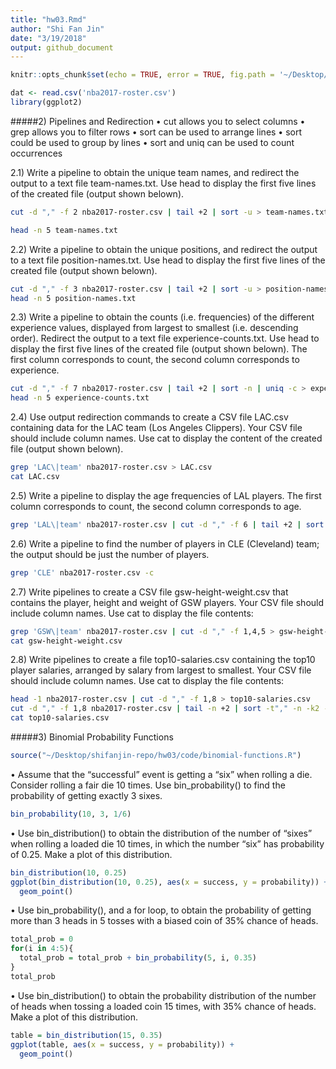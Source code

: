 ```yaml
---
title: "hw03.Rmd"
author: "Shi Fan Jin"
date: "3/19/2018"
output: github_document
---
```


```r
knitr::opts_chunk$set(echo = TRUE, error = TRUE, fig.path = '~/Desktop/shifanjin-repo/hw03/images/')
```

```r
dat <- read.csv('nba2017-roster.csv')
library(ggplot2)
```

#####2) Pipelines and Redirection
• cut allows you to select columns
• grep allows you to filter rows
• sort can be used to arrange lines
• sort could be used to group by lines
• sort and uniq can be used to count occurrences

2.1) Write a pipeline to obtain the unique team names, and redirect the output to a text file team-names.txt. Use head to display the first five lines of the created file (output shown belown).
```bash
cut -d "," -f 2 nba2017-roster.csv | tail +2 | sort -u > team-names.txt

head -n 5 team-names.txt

```

2.2) Write a pipeline to obtain the unique positions, and redirect the output to a text file position-names.txt. Use head to display the first five lines of the created file (output shown belown).
```bash
cut -d "," -f 3 nba2017-roster.csv | tail +2 | sort -u > position-names.txt
head -n 5 position-names.txt

```

2.3) Write a pipeline to obtain the counts (i.e. frequencies) of the different experience values, displayed from largest to smallest (i.e. descending order). Redirect the output to a text file experience-counts.txt. Use head to display the first five lines of the created file (output shown belown). The first column corresponds to count, the second column corresponds to experience.
```bash
cut -d "," -f 7 nba2017-roster.csv | tail +2 | sort -n | uniq -c > experience-counts.txt
head -n 5 experience-counts.txt

```

2.4) Use output redirection commands to create a CSV file LAC.csv containing data for the LAC team (Los Angeles Clippers). Your CSV file should include column names. Use cat to display the content of the created file (output shown belown).
```bash
grep 'LAC\|team' nba2017-roster.csv > LAC.csv
cat LAC.csv
```

2.5) Write a pipeline to display the age frequencies of LAL players. The first column corresponds to count, the second column corresponds to age.
```bash
grep 'LAL\|team' nba2017-roster.csv | cut -d "," -f 6 | tail +2 | sort | uniq -c 
```

2.6) Write a pipeline to find the number of players in CLE (Cleveland) team; the output should be just the number of players.
```bash
grep 'CLE' nba2017-roster.csv -c
```

2.7) Write pipelines to create a CSV file gsw-height-weight.csv that contains the player, height and weight of GSW players. Your CSV file should include column names. Use cat to display the file contents:
```bash
grep 'GSW\|team' nba2017-roster.csv | cut -d "," -f 1,4,5 > gsw-height-weight.csv
cat gsw-height-weight.csv
```

2.8) Write pipelines to create a file top10-salaries.csv containing the top10 player salaries, arranged by salary from largest to smallest. Your CSV file should include column names. Use cat to display the file contents:
```bash
head -1 nba2017-roster.csv | cut -d "," -f 1,8 > top10-salaries.csv
cut -d "," -f 1,8 nba2017-roster.csv | tail -n +2 | sort -t"," -n -k2 -r | head -10 >> top10-salaries.csv
cat top10-salaries.csv
```

#####3) Binomial Probability Functions
```r
source("~/Desktop/shifanjin-repo/hw03/code/binomial-functions.R")
```

• Assume that the “successful” event is getting a “six” when rolling a die. Consider rolling a fair die 10 times. Use bin_probability() to find the probability of getting exactly 3 sixes.
```r
bin_probability(10, 3, 1/6)
```

• Use bin_distribution() to obtain the distribution of the number of “sixes” when rolling a loaded die 10 times, in which the number “six” has probability of 0.25. Make a plot of this distribution.
```r
bin_distribution(10, 0.25)
ggplot(bin_distribution(10, 0.25), aes(x = success, y = probability)) + 
  geom_point()
```

• Use bin_probability(), and a for loop, to obtain the probability of getting more than 3 heads in 5 tosses with a biased coin of 35% chance of heads.
```r
total_prob = 0
for(i in 4:5){
  total_prob = total_prob + bin_probability(5, i, 0.35)
}
total_prob
```

• Use bin_distribution() to obtain the probability distribution of the number of heads when tossing a loaded coin 15 times, with 35% chance of heads. Make a plot of this distribution.
```r
table = bin_distribution(15, 0.35)
ggplot(table, aes(x = success, y = probability)) +
  geom_point()
```

